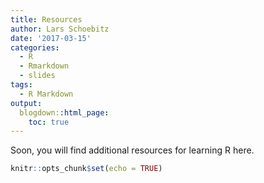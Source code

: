 ```yaml
---
title: Resources
author: Lars Schoebitz
date: '2017-03-15'
categories:
  - R
  - Rmarkdown
  - slides
tags:
  - R Markdown
output:
  blogdown::html_page:
    toc: true
---
```


Soon, you will find additional resources for learning R here.

```r
knitr::opts_chunk$set(echo = TRUE)
```


